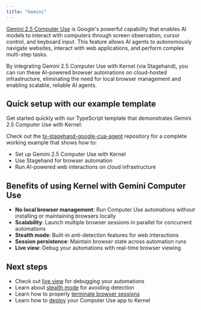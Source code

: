 ```yaml
---
title: "Gemini"
---
```


[Gemini 2.5 Computer Use](https://ai.google.dev/gemini-api/docs/multimodal-agents) is Google's powerful capability that enables AI models to interact with computers through screen observation, cursor control, and keyboard input. This feature allows AI agents to autonomously navigate websites, interact with web applications, and perform complex multi-step tasks.

By integrating Gemini 2.5 Computer Use with Kernel (via Stagehand), you can run these AI-powered browser automations on cloud-hosted infrastructure, eliminating the need for local browser management and enabling scalable, reliable AI agents.

## Quick setup with our example template

Get started quickly with our TypeScript template that demonstrates Gemini 2.5 Computer Use with Kernel:

Check out the [ts-stagehand-google-cua-agent](https://github.com/onkernel/ts-stagehand-google-cua-agent) repository for a complete working example that shows how to:
- Set up Gemini 2.5 Computer Use with Kernel
- Use Stagehand for browser automation
- Run AI-powered web interactions on cloud infrastructure

## Benefits of using Kernel with Gemini Computer Use

- **No local browser management**: Run Computer Use automations without installing or maintaining browsers locally
- **Scalability**: Launch multiple browser sessions in parallel for concurrent automations
- **Stealth mode**: Built-in anti-detection features for web interactions
- **Session persistence**: Maintain browser state across automation runs
- **Live view**: Debug your automations with real-time browser viewing

## Next steps

- Check out [live view](/browsers/live-view) for debugging your automations
- Learn about [stealth mode](/browsers/stealth) for avoiding detection
- Learn how to properly [terminate browser sessions](/browsers/termination)
- Learn how to [deploy](/apps/deploy) your Computer Use app to Kernel
